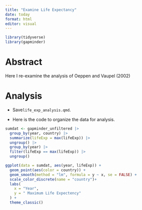 ```yaml
---
title: "Examine Life Expectancy"
date: today
format: html
editor: visual
---
```


```r
library(tidyverse)
library(gapminder)
```

# Abstract

Here I re-examine the analysis of Oeppen and Vaupel (2002)

# Analysis

-   Save`life_exp_analysis.qmd`.

- Here is the code to organize the data for analysis.

```r
sumdat <- gapminder_unfiltered |>
  group_by(year, country) |>
  summarize(lifeExp = max(lifeExp)) |>
  ungroup() |>
  group_by(year) |>
  filter(lifeExp == max(lifeExp)) |>
  ungroup()

ggplot(data = sumdat, aes(year, lifeExp)) +
  geom_point(aes(color = country)) +
  geom_smooth(method = "lm", formula = y ~ x, se = FALSE) +
  scale_color_discrete(name = "country")+
  labs(
    x = "Year",
    y = " Maximum Life Expectency"
  ) +
  theme_classic()
```
